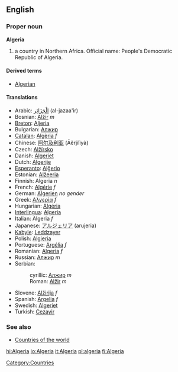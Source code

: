 ==English==
{{Wikipedia}}
===Proper noun===
'''Algeria'''

# a country in Northern Africa. Official name: People's Democratic Republic of Algeria.

====Derived terms====
*[[Algerian]]

====Translations====
*Arabic: [[الْجَزَائِر]] (al-jazaa'ir)
*Bosnian: [[Alžir]] ''m''
*[[Breton]]: [[Aljeria]]
*Bulgarian: [[Алжир]]
*[[Catalan]]: [[Algèria]] ''f''
*Chinese: [[阿尔及利亚]] (Āěrjílìyà)
*Czech: [[Alžírsko]]
*Danish: [[Algeriet]]
*Dutch: [[Algerije]]
*[[Esperanto]]: [[Alĝerio]]
*Estonian: [[Alžeeria]]
*Finnish: Algeria ''n''
*French: [[Algérie]] ''f''
*German: [[Algerien]] ''no gender''
*Greek: [[Αλγερία]] ''f''
*Hungarian: [[Algéria]]
*[[Interlingua]]: [[Algeria]]
*Italian: Algeria ''f''
*Japanese: [[アルジェリア]] (arujeria)
*[[Kabyle]]: [[Leddzayer]]
*Polish: [[Algieria]]
*Portuguese: [[Argélia]] ''f''
*Romanian: [[Algeria]] ''f''
*Russian: [[Алжир]] ''m''
*Serbian:
*:cyrillic: [[Алжир]] ''m''
*:Roman: [[Alžir]] ''m''
*Slovene: [[Alžirija]] ''f''
*Spanish: [[Argelia]] ''f''
*Swedish: [[Algeriet]]
*Turkish: [[Cezayir]]

===See also===
*[[Countries of the world]]
[[Category:Countries]]

[[hi:Algeria]]
[[io:Algeria]]
[[it:Algeria]]
[[pl:algeria]]
[[fi:Algeria]]